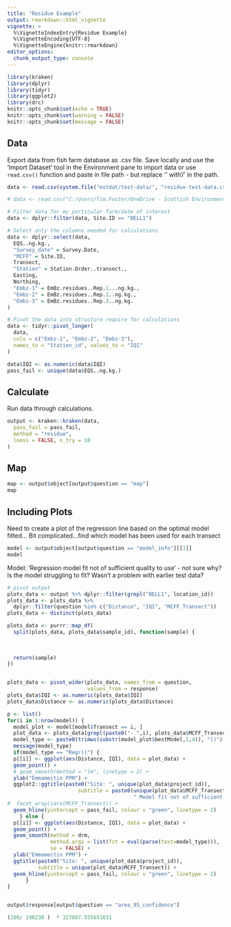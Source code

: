 ```yaml
---
title: "Residue Example"
output: rmarkdown::html_vignette
vignette: >
  %\VignetteIndexEntry{Residue Example}
  %\VignetteEncoding{UTF-8}
  %\VignetteEngine{knitr::rmarkdown}
editor_options: 
  chunk_output_type: console
---
```


```r
library(kraken)
library(dplyr)
library(tidyr)
library(ggplot2)
library(drc)
knitr::opts_chunk$set(echo = TRUE)
knitr::opts_chunk$set(warning = FALSE)
knitr::opts_chunk$set(message = FALSE)
```

## Data

Export data from fish farm database as .csv file. Save locally and use the 'Import Dataset' tool in the Environment pane to import data or use `read.csv()` function and paste in file path - but replace  '\' with '/' in the path.

```r
data <- read.csv(system.file("extdat/test-data/", "residue-test-data.csv", package = "kraken"))

# data <- read.csv("C:/Users/Tim.Foster/OneDrive - Scottish Environment Protection Agency/DNA Data/Readiness Data/ellipse-area/survey-5326.csv")

# Filter data for my particular farm/date of interest
data <- dplyr::filter(data, Site.ID == "BELL1")

# Select only the columns needed for calculations
data <- dplyr::select(data,
  EQS..ng.kg.,
  "Survey_date" = Survey.Date,
  "MCFF" = Site.ID,
  Transect,
  "Station" = Station.Order..transect.,
  Easting,
  Northing,
  "Embz-1" = EmBz.residues..Rep.1...ng.kg.,
  "Embz-2" = EmBz.residues..Rep.2..ng.kg.,
  "Embz-3" = EmBz.residues..Rep.3..ng.kg.
)

# Pivot the data into structure require for calculations
data <- tidyr::pivot_longer(
  data,
  cols = c("Embz-1", "Embz-2", "Embz-3"),
  names_to = "Station_id", values_to = "IQI"
)

data$IQI <- as.numeric(data$IQI)
pass_fail <- unique(data$EQS..ng.kg.)
```


## Calculate

Run data through calculations.

```r
output <- kraken::kraken(data,
  pass_fail = pass_fail,
  method = "residue",
  loess = FALSE, n_try = 10
)
```

## Map

```r
map <- output$object[output$question == "map"]
map
```

## Including Plots

Need to create a plot of the regression line based on the optimal model fitted...
Bit complicated...find which model has been used for each transect

```r
model <- output$object[output$question == "model_info"][[1]]
model
```

Model: 'Regression model fit not of sufficient quality to use' - not sure why?
Is the model struggling to fit? Wasn't a problem with earlier test data?

```r
# pivot output
plots_data <- output %>% dplyr::filter(grepl("BELL1", location_id))
plots_data <- plots_data %>% 
  dplyr::filter(question %in% c("Distance", "IQI", "MCFF_Transect"))
plots_data <- distinct(plots_data)

plots_data <- purrr::map_df(
  split(plots_data, plots_data$sample_id), function(sample) {
  
  
  
  return(sample)
})


plots_data <- pivot_wider(plots_data, names_from = question, 
                          values_from = response)
plots_data$IQI <- as.numeric(plots_data$IQI)
plots_data$Distance <- as.numeric(plots_data$Distance)

p <- list()
for(i in 1:nrow(model)) {
  model_plot <- model[model$Transect == i, ]
  plot_data <- plots_data[grepl(paste0("- ",i), plots_data$MCFF_Transect), ]
  model_type <- paste0(trimws(substr(model_plot$bestModel,1,4)), "()")
  message(model_type)
  if(model_type == "Regr()") {
  p[[i]] <- ggplot(aes(Distance, IQI), data = plot_data) +
  geom_point() +
  # geom_smooth(method = "lm", linetype = 2) +
  ylab("Emmamectin PPM") +
  ggplot2::ggtitle(paste0("Site: ", unique(plot_data$project_id)),
                       subtitle = paste0(unique(plot_data$MCFF_Transect),
                                         " Model fit not of sufficient quality to use")) +
#  facet_wrap(vars(MCFF_Transect)) +
  geom_hline(yintercept = pass_fail, colour = "green", linetype = 2)
    } else {
  p[[i]] <- ggplot(aes(Distance, IQI), data = plot_data) +
  geom_point() +
  geom_smooth(method = drm,
              method.args = list(fct = eval(parse(text=model_type))),
              se = FALSE) +
  ylab("Emmamectin PPM") +
  ggtitle(paste0("Site: ", unique(plot_data$project_id)), 
          subtitle = unique(plot_data$MCFF_Transect)) +
  geom_hline(yintercept = pass_fail, colour = "green", linetype = 2)
      }
}



```


```r

output$response[output$question == "area_95_confidence"]

(100/ 196238 )  * 327687.555651631



```


